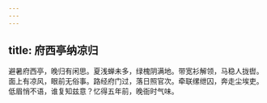 ```yaml
---
---
---
```

title: 府西亭纳凉归
---



避暑府西亭，晚归有闲思。夏浅蝉未多，绿槐阴满地。带宽衫解领，马稳人拢辔。面上有凉风，眼前无俗事。路经府门过，落日照官次。牵联缧绁囚，奔走尘埃吏。低眉悄不语，谁复知兹意？忆得五年前，晚衙时气味。